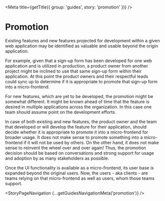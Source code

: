 
<Meta title={getTitle({ group: 'guides', story: 'promotion' })} />

# Promotion
Existing features and new features projected for development within a given web application may be identified as valuable and usable beyond the origin application.

For example, given that a sign-up form has been developed for one web application and is utilized in production, a product owner from another project might be inclined to use that same sign-up form within their application. At this point the product owners and their respectful leads could sync up to determine if it is appropriate to promote that sign-up form into a micro-frontend.

For new features, which are yet to be developed, the promotion might be somewhat different. It might be known ahead of time that the feature is desired in multiple applications across the organization. In this case one team should assume point on the development efforts.

In case of both existing and new features, the product owner and the team that developed or will develop the feature for their application, should decide whether it is appropriate to promote it into a micro-frontend for broader usage. It does not make sense to promote something into a micro-frontend if it will not be used by others. On the other hand, it does not make sense to reinvent the wheel over and over again! Thus, the promotion decision should be based on conversations and strong support for usage and adoption by as many stakeholders as possible. 

Once the UI functionality is available as a micro-frontend, its user base is expanded beyond the original users. Now, the users - aka clients - are teams relying on that micro-frontend as well as users, whom those teams support.

<StoryPageNavigation {...getGuidesNavigationMeta('promotion')} />
